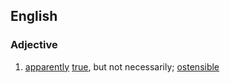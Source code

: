 ==English==

===Adjective===
{{en-adj}}

# [[apparently]] [[true]], but not necessarily; [[ostensible]]